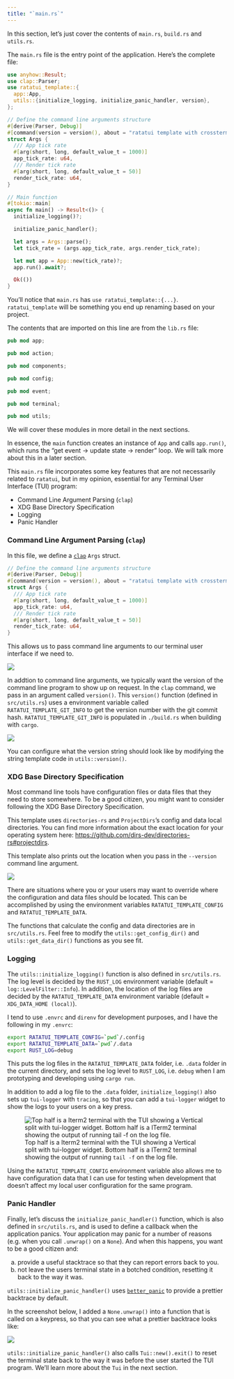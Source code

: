 ```yaml
---
title: "`main.rs`"
---
```


In this section, let's just cover the contents of `main.rs`, `build.rs` and `utils.rs`.

The `main.rs` file is the entry point of the application. Here's the complete file:

```rust {filename="main.rs"}
use anyhow::Result;
use clap::Parser;
use ratatui_template::{
  app::App,
  utils::{initialize_logging, initialize_panic_handler, version},
};

// Define the command line arguments structure
#[derive(Parser, Debug)]
#[command(version = version(), about = "ratatui template with crossterm and tokio")]
struct Args {
  /// App tick rate
  #[arg(short, long, default_value_t = 1000)]
  app_tick_rate: u64,
  /// Render tick rate
  #[arg(short, long, default_value_t = 50)]
  render_tick_rate: u64,
}

// Main function
#[tokio::main]
async fn main() -> Result<()> {
  initialize_logging()?;

  initialize_panic_handler();

  let args = Args::parse();
  let tick_rate = (args.app_tick_rate, args.render_tick_rate);

  let mut app = App::new(tick_rate)?;
  app.run().await?;

  Ok(())
}
```

::: callout
You'll notice that `main.rs` has `use ratatui_template::{...}`. `ratatui_template` will be something you end up renaming based on your project.

The contents that are imported on this line are from the `lib.rs` file:

```rust
pub mod app;

pub mod action;

pub mod components;

pub mod config;

pub mod event;

pub mod terminal;

pub mod utils;
```

We will cover these modules in more detail in the next sections.

:::

In essence, the `main` function creates an instance of `App` and calls `app.run()`, which runs the "get event -> update state -> render" loop.
We will talk more about this in a later section.

This `main.rs` file incorporates some key features that are not necessarily related to `ratatui`, but in my opinion, essential for any Terminal User Interface (TUI) program:

- Command Line Argument Parsing (`clap`)
- XDG Base Directory Specification
- Logging
- Panic Handler

### Command Line Argument Parsing (`clap`)

In this file, we define a [`clap`](https://docs.rs/clap/latest/clap/) `Args` struct.

```rust
// Define the command line arguments structure
#[derive(Parser, Debug)]
#[command(version = version(), about = "ratatui template with crossterm and tokio")]
struct Args {
  /// App tick rate
  #[arg(short, long, default_value_t = 1000)]
  app_tick_rate: u64,
  /// Render tick rate
  #[arg(short, long, default_value_t = 50)]
  render_tick_rate: u64,
}
```

This allows us to pass command line arguments to our terminal user interface if we need to.

![](https://user-images.githubusercontent.com/1813121/252718163-ab1945d1-7d44-4b5b-928d-1164ac99f2c9.png)

In addtion to command line arguments, we typically want the version of the command line program to show up on request. In the `clap` command, we pass in an argument called `version()`.
This `version()` function (defined in `src/utils.rs`) uses a environment variable called `RATATUI_TEMPLATE_GIT_INFO` to get the version number with the git commit hash.
`RATATUI_TEMPLATE_GIT_INFO` is populated in `./build.rs` when building with `cargo`.

![](https://user-images.githubusercontent.com/1813121/253160580-dc537c49-4191-4821-874a-9efc73cfe098.png)

You can configure what the version string should look like by modifying the string template code in `utils::version()`.

### XDG Base Directory Specification

Most command line tools have configuration files or data files that they need to store somewhere.
To be a good citizen, you might want to consider following the XDG Base Directory Specification.

This template uses `directories-rs` and `ProjectDirs`'s config and data local directories.
You can find more information about the exact location for your operating system here: <https://github.com/dirs-dev/directories-rs#projectdirs>.

This template also prints out the location when you pass in the `--version` command line argument.

![](https://user-images.githubusercontent.com/1813121/252721469-4d5ec38b-e868-46b4-b7b7-1c2c8bc496ac.png)

There are situations where you or your users may want to override where the configuration and data files should be located.
This can be accomplished by using the environment variables `RATATUI_TEMPLATE_CONFIG` and `RATATUI_TEMPLATE_DATA`.

The functions that calculate the config and data directories are in `src/utils.rs`.
Feel free to modify the `utils::get_config_dir()` and `utils::get_data_dir()` functions as you see fit.

### Logging

The `utils::initialize_logging()` function is also defined in `src/utils.rs`.
The log level is decided by the `RUST_LOG` environment variable (default = `log::LevelFilter::Info`).
In addition, the location of the log files are decided by the `RATATUI_TEMPLATE_DATA` environment variable (default = `XDG_DATA_HOME (local)`).

I tend to use `.envrc` and `direnv` for development purposes, and I have the following in my `.envrc`:

```bash
export RATATUI_TEMPLATE_CONFIG=`pwd`/.config
export RATATUI_TEMPLATE_DATA=`pwd`/.data
export RUST_LOG=debug
```

This puts the log files in the `RATATUI_TEMPLATE_DATA` folder, i.e. `.data` folder in the current directory, and sets the log level to `RUST_LOG`, i.e. `debug` when I am prototyping and developing using `cargo run`.

In addition to add a log file to the `.data` folder, `initialize_logging()` also sets up `tui-logger` with `tracing`, so that you can add a `tui-logger` widget to show the logs to your users on a key press.

![Top half is a Iterm2 terminal with the TUI showing a Vertical split with tui-logger widget. Bottom half is a ITerm2 terminal showing the output of running `tail -f` on the log file.](https://user-images.githubusercontent.com/1813121/254093932-46d8c6fd-c572-4675-bcaf-45a36eed51ff.png)

Using the `RATATUI_TEMPLATE_CONFIG` environment variable also allows me to have configuration data that I can use for testing when development that doesn't affect my local user configuration for the same program.

### Panic Handler

Finally, let's discuss the `initialize_panic_handler()` function, which is also defined in `src/utils.rs`, and is used to define a callback when the application panics.
Your application may panic for a number of reasons (e.g. when you call `.unwrap()` on a `None`).
And when this happens, you want to be a good citizen and:

a) provide a useful stacktrace so that they can report errors back to you.
b) not leave the users terminal state in a botched condition, resetting it back to the way it was.

`utils::initialize_panic_handler()` uses [`better_panic`](https://docs.rs/better-panic/latest/better_panic/) to provide a prettier backtrace by default.

In the screenshot below, I added a `None.unwrap()` into a function that is called on a keypress, so that you can see what a prettier backtrace looks like:

![](https://user-images.githubusercontent.com/1813121/252723080-18c15640-c75f-42b3-8aeb-d4e6ce323430.png)

`utils::initialize_panic_handler()` also calls `Tui::new().exit()` to reset the terminal state back to the way it was before the user started the TUI program.
We'll learn more about the `Tui` in the next section.
